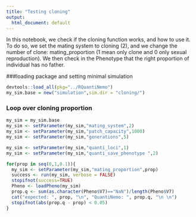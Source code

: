 ```yaml
---
title: "Testing cloning"
output:
  html_document: default
---
```

In this notebook, we check if the cloning function works, and how to use it. 
To do so, we set the mating system to cloning (2), and we change the number of clone: mating_proportion (1 mean only clone and 0 only sexual reproduction). 
We then check in the Phenotype that the right proportion of individual has no father. 


###loading package and setting minimal simulation
```r
devtools::load_all(pkg="../RQuantiNemo")
my_sim.base = new("simulation",sim.dir = "cloning/")
```

### Loop over cloning proportion
```r
my_sim = my_sim.base
my_sim <- setParameter(my_sim,"mating_system",2)
my_sim <- setParameter(my_sim,"patch_capacity",1000)
my_sim <- setParameter(my_sim,"generations",5)

my_sim <- setParameter(my_sim,"quanti_loci",1)
my_sim <- setParameter(my_sim,"quanti_save_phenotype ",2)

for(prop in seq(0,1,0.1)){
  my_sim <- setParameter(my_sim,"mating_proportion",prop)
  success <- run(my_sim, verbose = FALSE)
  stopifnot(success=TRUE)
  Pheno <- loadPheno(my_sim)
  prop.q <- sum(as.character(Pheno$V7)=="NaN")/length(Pheno$V7)
  cat("expected: ", prop, "\n", "QuantiNemo: ", prop.q, "\n \n")
  stopifnot(abs(prop.q - prop) < 0.05)
}
```

